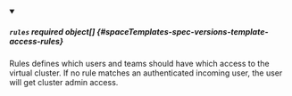 


<details className="config-field" data-expandable="true" open>
<summary>

##### `rules` <span className="config-field-required" data-required="false">required</span> <span className="config-field-type">object[]</span> <span className="config-field-default"></span> <span className="config-field-enum"></span> {#spaceTemplates-spec-versions-template-access-rules}

Rules defines which users and teams should have which access to the virtual
cluster. If no rule matches an authenticated incoming user, the user will get cluster admin
access.

</summary>

<PartialRulesreference />


</details>
